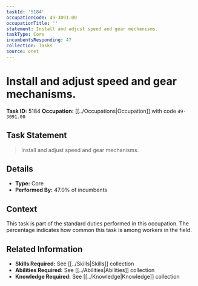 ```yaml
---
taskId: '5184'
occupationCode: 49-3091.00
occupationTitle: ''
statement: Install and adjust speed and gear mechanisms.
taskType: Core
incumbentsResponding: 47
collection: Tasks
source: onet
---
```

# Install and adjust speed and gear mechanisms.

**Task ID:** 5184
**Occupation:** [[../Occupations|Occupation]] with code `49-3091.00`

## Task Statement

> Install and adjust speed and gear mechanisms.

## Details

- **Type:** Core
- **Performed By:** 47.0% of incumbents

## Context

This task is part of the standard duties performed in this occupation. The percentage indicates how common this task is among workers in the field.

## Related Information

- **Skills Required:** See [[../Skills|Skills]] collection
- **Abilities Required:** See [[../Abilities|Abilities]] collection
- **Knowledge Required:** See [[../Knowledge|Knowledge]] collection
